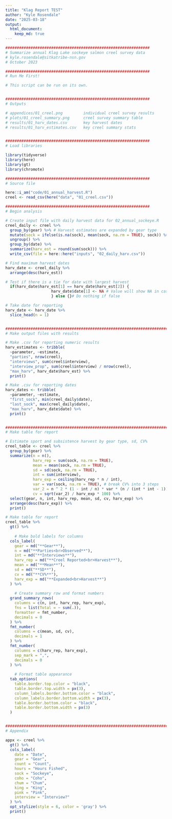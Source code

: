 ```yaml
---
title: "Klag Report TEST"
author: "Kyle Rosendale"
date: "2025-03-18"
output: 
  html_document: 
    keep_md: true
---
```


```r

###############################################################
# Summarize annual Klag Lake sockeye salmon creel survey data
# kyle.rosendale@sitkatribe-nsn.gov
# October 2023

###############################################################
# Run Me First!

# This script can be run on its own.


###############################################################
# Outputs

# appendices/01_creel.png         individual creel survey results
# plots/01_creel_summary.png      creel survey summary table
# results/01_harv_dates.csv       key harvest dates
# results/01_harv_estimates.csv   key creel summary stats


###############################################################
# Load libraries

library(tidyverse)
library(here)
library(gt)
library(chromote)

###############################################################
# Source file

here::i_am("code/01_annual_harvest.R")
creel <- read_csv(here("data", "01_creel.csv"))

###############################################################
# Begin analysis

# Create input file with daily harvest data for 02_annual_sockeye.R
creel_daily <- creel %>%
  group_by(gear) %>% # Harvest estimates are expanded by gear type
  mutate(sock = ifelse(is.na(sock), mean(sock, na.rm = TRUE), sock)) %>% # Use gear type mean for missed interviews
  ungroup() %>%
  group_by(date) %>%
  summarize(harv_est = round(sum(sock))) %>%
  write_csv(file = here::here("inputs", "02_daily_harv.csv"))

# Find maximum harvest dates
harv_date <- creel_daily %>%
  arrange(desc(harv_est))

# Test if there is a tie for date with largest harvest
  if(harv_date$harv_est[1] == harv_date$harv_est[2]) {
                    harv_date$date[1] <- NA # Value will show NA in case of tie for maximum harvest date
                    } else {}# Do nothing if false

# Take date for reporting
harv_date <- harv_date %>%
  slice_head(n = 1)


#########################################################################
# Make output files with results

# Make .csv for reporting numeric results
harv_estimates <- tribble(
  ~parameter, ~estimate,
  "parties", nrow(creel),
  "interviews", sum(creel$interview),
  "interview_prop", sum(creel$interview) / nrow(creel),
  "max_harv", harv_date$harv_est) %>%
  print()

# Make .csv for reporting dates
harv_dates <- tribble(
  ~parameter, ~estimate,
  "first_sock", min(creel_daily$date),
  "last_sock", max(creel_daily$date),
  "max_harv", harv_date$date) %>%
  print()


###########################################################################
# Make table for report

# Estimate sport and subsistence harvest by gear type, sd, CV%
creel_table <- creel %>%
  group_by(gear) %>%
  summarize(n = n(),
            harv_rep = sum(sock, na.rm = TRUE),
            mean = mean(sock, na.rm = TRUE),
            sd = sd(sock, na.rm = TRUE),
            int = sum(interview),
            harv_exp = ceiling(harv_rep * n / int),
            var = var(sock, na.rm = TRUE), # break CV% into 3 steps
            var_2 = n ^ 2 * (1 - int / n) * var * (n / (int * int - 1)),
            cv = sqrt(var_2) / harv_exp * 100) %>%
  select(gear, n, int, harv_rep, mean, sd, cv, harv_exp) %>%
  arrange(desc(harv_exp)) %>%
  print()

# Make table for report
creel_table %>%
  gt() %>%
  
    # Make bold labels for columns
  cols_label(
    gear = md("**Gear**"),
    n = md("**Parties<br>Observed**"),
    int = md("**Interviews**"),
    harv_rep = md("**Creel Reported<br>Harvest**"),
    mean = md("**Mean**"),
    sd = md("**SD**"),
    cv = md("**CV%**"),
    harv_exp = md("**Expanded<br>Harvest**")
  ) %>%
    
    # Create summary row and format numbers
  grand_summary_rows(
    columns = c(n, int, harv_rep, harv_exp),
    fns = list(Total = ~ sum(.)),
    formatter = fmt_number,
    decimals = 0
  ) %>%
  fmt_number(
    columns = c(mean, sd, cv),
    decimals = 1
  ) %>%
  fmt_number(
    columns = c(harv_rep, harv_exp),
    sep_mark = ",",
    decimals = 0
  ) %>%
    
    # Format table appearance
  tab_options(
    table.border.top.color = "black",
    table.border.top.width = px(3),
    column_labels.border.bottom.color = "black",
    column_labels.border.bottom.width = px(3),
    table.border.bottom.color = "black",
    table.border.bottom.width = px(3)
  )


###########################################################################
# Appendix

appx <- creel %>%
  gt() %>%
  cols_label(
    date = "Date",
    gear = "Gear",
    count = "Count",
    hours = "Hours Fished",
    sock = "Sockeye",
    coho = "Coho",
    chum = "Chum",
    king = "King",
    pink = "Pink",
    interview = "Interview?"
  ) %>%
  opt_stylize(style = 6, color = 'gray') %>%
  print()

```
